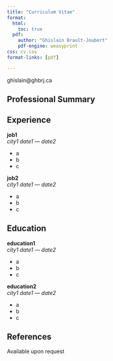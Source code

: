 ```yaml
---
title: "Curriculum Vitae"
format:
  html:
    toc: true
  pdf:
    author: "Ghislain Brault-Joubert"
    pdf-engine: weasyprint
css: cv.css
format-links: [pdf]

---
```


::: {.print-only .contact-block}
ghislain@ghbrj.ca
:::
  
## Professional Summary
  
  
## Experience 
  
**job1** <br> *city1* [*date1 --- date2*]{.dateformat}

-   a
-   b
-   c

**job2** <br> *city1* [*date1 --- date2*]{.dateformat}

-   a
-   b
-   c

## Education

**education1** <br> *city1* [*date1 --- date2*]{.dateformat}

-   a
-   b
-   c

**education2** <br> *city1* [*date1 --- date2*]{.dateformat}

-   a
-   b
-   c



::: {.print-only}
## References
Available upon request
:::
